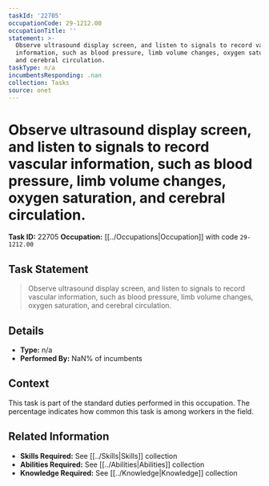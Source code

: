 ```yaml
---
taskId: '22705'
occupationCode: 29-1212.00
occupationTitle: ''
statement: >-
  Observe ultrasound display screen, and listen to signals to record vascular
  information, such as blood pressure, limb volume changes, oxygen saturation,
  and cerebral circulation.
taskType: n/a
incumbentsResponding: .nan
collection: Tasks
source: onet
---
```

# Observe ultrasound display screen, and listen to signals to record vascular information, such as blood pressure, limb volume changes, oxygen saturation, and cerebral circulation.

**Task ID:** 22705
**Occupation:** [[../Occupations|Occupation]] with code `29-1212.00`

## Task Statement

> Observe ultrasound display screen, and listen to signals to record vascular information, such as blood pressure, limb volume changes, oxygen saturation, and cerebral circulation.

## Details

- **Type:** n/a
- **Performed By:** NaN% of incumbents

## Context

This task is part of the standard duties performed in this occupation. The percentage indicates how common this task is among workers in the field.

## Related Information

- **Skills Required:** See [[../Skills|Skills]] collection
- **Abilities Required:** See [[../Abilities|Abilities]] collection
- **Knowledge Required:** See [[../Knowledge|Knowledge]] collection

